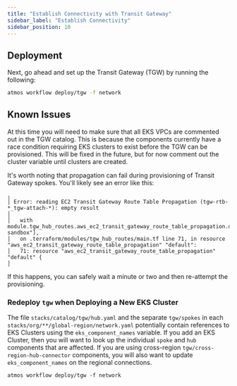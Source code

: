 ```yaml
---
title: "Establish Connectivity with Transit Gateway"
sidebar_label: "Establish Connectivity"
sidebar_position: 10
---
```


## Deployment

Next, go ahead and set up the Transit Gateway (TGW) by running the following:

```bash
atmos workflow deploy/tgw -f network
```

## Known Issues

<Note>
  At this time you will need to make sure that all EKS VPCs are commented out in the TGW catalog. This is because the components currently have a race condition requiring EKS clusters to exist before the TGW can be provisioned. This will be fixed in the future, but for now comment out the cluster variable until clusters are created.
</Note>

It's worth noting that propagation can fail during provisioning of Transit Gateway spokes. You'll likely see an error
like this:

```console
╷
│ Error: reading EC2 Transit Gateway Route Table Propagation (tgw-rtb-*_tgw-attach-*): empty result
│
│   with module.tgw_hub_routes.aws_ec2_transit_gateway_route_table_propagation.default["plat-sandbox"],
│   on .terraform/modules/tgw_hub_routes/main.tf line 71, in resource "aws_ec2_transit_gateway_route_table_propagation" "default":
│   71: resource "aws_ec2_transit_gateway_route_table_propagation" "default" {
│
```

If this happens, you can safely wait a minute or two and then re-attempt the provisioning.

### Redeploy `tgw` when Deploying a New EKS Cluster

The file `stacks/catalog/tgw/hub.yaml` and the separate `tgw/spokes` in each `stacks/org/**/global-region/network.yaml` potentially contain references to EKS Clusters using the `eks_component_names` variable. If you add an EKS Cluster, then you will want to look up the individual `spoke` and `hub` components that are affected. If you are using cross-region `tgw/cross-region-hub-connector` components, you will also want to update `eks_component_names` on the regional connections.

```shell
atmos workflow deploy/tgw -f network
```
